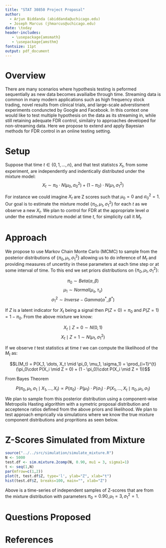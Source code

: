 ```yaml
---
title: "STAT 30850 Project Proposal"
author: 
  - Arjun Biddanda (abiddanda@uchicago.edu)
  - Joseph Marcus (jhmarcus@uchicago.edu)
date: \today
header-includes:
   - \usepackage{amsmath}
   - \usepackage{amsthm}
fontsize: 11pt
output: pdf_document
---
```


# Overview

There are many scenarios where hypothesis testing is peformed sequentially as new data becomes availialbe through time. Streaming data is common in many modern applications such as high frequency stock trading, novel results from clinical trials, and large-scale adverstisment experiments conduncted by Google and Facebook. In this context one would like to test multiple hypothesis on the data as its streaming in, while still retaining adequate FDR control, similalry to approaches developed for non-streaming data. Here we propose to extend and apply Bayesian methods for FDR control in an online testing setting. 

# Setup

Suppose that time $t \in \{0, 1,\dots, n \}$, and that test statistcs $X_t$, from some experiment, are independently and indentically distributed under the mixture model: $$X_t \sim \pi_0\cdot N(\mu_0, \sigma^2_0) + (1-\pi_0)\cdot N(\mu_1, \sigma^2_1)$$

<!-- Might be a little confusing to have Z-scores as X_t? -->

For instance we could imagine $X_t$ are Z scores such that $\mu_0 = 0$ and $\sigma_0^2 = 1$. Our goal is to estimate the mixture model $\{\pi_0, \mu_1, \sigma^2_1 \}$ for each $t$ as we observe a new $X_t$. We plan to control for FDR at the appropriate level $\alpha$ under the estimated mixture model at time $t$, for simplicity call it $M_t$. 

# Approach 

We propose to use Markov Chain Monte Carlo (MCMC) to sample from the posterior distributions of $\{\pi_0, \mu_1, \sigma^2_1 \}$ allowing us to do inference of $M_t$ and providing measures of uncertity in these parameters at each time step or at some interval of time. To this end we set priors distributions on $\{\pi_0, \mu_1, \sigma^2_1 \}$:

$$\pi_0 \sim Beta(\alpha, \beta)$$
$$\mu_1 \sim Normal(\mu_s, \tau_s)$$
$$\sigma_1^2 \sim Inverse-Gamma(\alpha^{*}, \beta^{*})$$

If $Z$ is a latent indicator for $X_t$ being a signal then $P(Z = 0) = \pi_0$ and $P(Z = 1) = 1 - \pi_0$. From the above mixture we know:

$$X_t \mid Z = 0 \sim N(0, 1)$$
$$X_t \mid Z = 1 \sim N(\mu_1, \sigma^2_1)$$

If we observe $t$ test statistics at time $t$ we can compute the likelihood of the $M_t$ as:

$$L(M_t) = P(X_1, \dots, X_t \mid \pi_0, \mu_1, \sigma_1) = \prod_{i=1}^{t}(\pi_0\cdot P(X_i \mid Z = 0) + (1 - \pi_0)\cdot P(X_i \mid Z = 1))$$ 

From Bayes Theorem 

$$P(\pi_0, \mu_1, \sigma_1 \mid X_1, \dots, X_t) \propto P(\pi_0)\cdot P(\mu_1)\cdot P(\sigma_1)\cdot P(X_1, \dots, X_t \mid \pi_0, \mu_1, \sigma_1)$$

We plan to sample from this posterior distribution using a component-wise Metropolis Hasting algorithim with a symetric proposal distribution and acceptence ratios defined from the above priors and likelihood. We plan to test approach emprically via simulations where we know the true mixture component distributions and propritions as seen below.

# Z-Scores Simulated from Mixture

```r
source("../../src/simulation/simulate_mixture.R")
N <- 5000
test.df <- sim.mixture.2comp(N, 0.90, mu1 = 3, sigma1=1)
t <- seq(1,N)
par(mfrow=c(1,2))
plot(t, test.df$Z, type='l', ylab="Z", xlab="t")
hist(test.df$Z, breaks=100, main="", xlab="Z")
```

Above is a time-series of independent samples of Z-scores that are from the mixture distribution with parameters $\pi_0 = 0.90, \mu_1 = 3, \sigma_1^2 = 1$.  


# Questions Proposed

<!-- TODO : Might have to revise the sections here -->

\begin{itemize}
  \item $\tau$ : which time-step to switch to the Bayesian FDR model? What model to use prior to this model? Or should we not even switch and just reject everything before $\tau$?
  \item $\pi_0$ : How many nulls are there relative to the signals within the data? Are we able to detect the signals even when there are very few of them?
  \item $\mu_1 >> \mu_0$ : The relative strength of the signals vs. the nulls. How weakly can we classify signals?
  \item Calculating $\lambda_{best}$ : Storey formulates a method (Section 9) to compute the optimal value of $\lambda$ for a given set of data. How could recalculating this value according to streaming data affect FDR? Recalculate for most recent "chunk" of time or aggregate through time?
  \item Clustering of Signals : How does the method react to clusters of signals together? (i.e. what if there is some time-dependency in the transitions possible?)
\end{itemize}

# References
\begin{enumerate}
\item Storey, John. \textit{A direct approach to false discovery rates}. 2002. \textit{Journal of the Royal Statistical Society}
\end{enumerate}

<!-- TODO : Incoporate into propsed questions

* interval for doing mcmc (gibbs?)
* think about how 
* how frequently you want to restimate 
* doing mcmc on one 
* compare bayesian pi0 to sequential estimates from Story
* explore conjugacy of mixture model

-->

